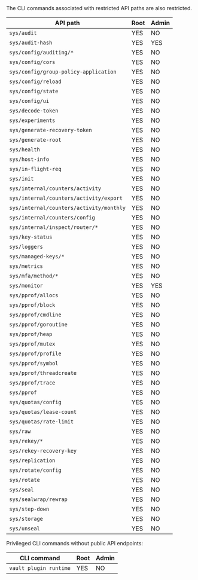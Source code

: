 <a id="#privileged-endpoints" />

<Note>
  The CLI commands associated with restricted API paths are also restricted.
</Note>

API path                                  | Root | Admin
----------------------------------------- | ---- | -----
`sys/audit`                               | YES  | NO
`sys/audit-hash`                          | YES  | YES
`sys/config/auditing/*`                   | YES  | NO
`sys/config/cors`                         | YES  | NO
`sys/config/group-policy-application`     | YES  | NO
`sys/config/reload`                       | YES  | NO
`sys/config/state`                        | YES  | NO
`sys/config/ui`                           | YES  | NO
`sys/decode-token`                        | YES  | NO
`sys/experiments`                         | YES  | NO
`sys/generate-recovery-token`             | YES  | NO
`sys/generate-root`                       | YES  | NO
`sys/health`                              | YES  | NO
`sys/host-info`                           | YES  | NO
`sys/in-flight-req`                       | YES  | NO
`sys/init`                                | YES  | NO
`sys/internal/counters/activity`          | YES  | NO
`sys/internal/counters/activity/export`   | YES  | NO
`sys/internal/counters/activity/monthly`  | YES  | NO
`sys/internal/counters/config`            | YES  | NO
`sys/internal/inspect/router/*`           | YES  | NO
`sys/key-status`                          | YES  | NO
`sys/loggers`                             | YES  | NO
`sys/managed-keys/*`                      | YES  | NO
`sys/metrics`                             | YES  | NO
`sys/mfa/method/*`                        | YES  | NO
`sys/monitor`                             | YES  | YES
`sys/pprof/allocs`                        | YES  | NO
`sys/pprof/block`                         | YES  | NO
`sys/pprof/cmdline`                       | YES  | NO
`sys/pprof/goroutine`                     | YES  | NO
`sys/pprof/heap`                          | YES  | NO
`sys/pprof/mutex`                         | YES  | NO
`sys/pprof/profile`                       | YES  | NO
`sys/pprof/symbol`                        | YES  | NO
`sys/pprof/threadcreate`                  | YES  | NO
`sys/pprof/trace`                         | YES  | NO
`sys/pprof`                               | YES  | NO
`sys/quotas/config`                       | YES  | NO
`sys/quotas/lease-count`                  | YES  | NO
`sys/quotas/rate-limit`                   | YES  | NO
`sys/raw`                                 | YES  | NO
`sys/rekey/*`                             | YES  | NO
`sys/rekey-recovery-key`                  | YES  | NO
`sys/replication`                         | YES  | NO
`sys/rotate/config`                       | YES  | NO
`sys/rotate`                              | YES  | NO
`sys/seal`                                | YES  | NO
`sys/sealwrap/rewrap`                     | YES  | NO
`sys/step-down`                           | YES  | NO
`sys/storage`                             | YES  | NO
`sys/unseal`                              | YES  | NO

Privileged CLI commands without public API endpoints:

CLI command             | Root | Admin
----------------------- | ---- | -----
`vault plugin runtime`  | YES  | NO
